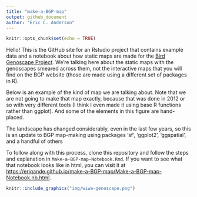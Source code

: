 ```yaml
---
title: "make-a-BGP-map"
output: github_document
author: "Eric C. Anderson"
---
```


```r
knitr::opts_chunk$set(echo = TRUE)
```

Hello! This is the GitHub site for an Rstudio project that contains example
data and a notebook about how static maps are made for the [Bird Genoscape Project](https://www.birdgenoscape.org/).  We're talking here about the static 
maps with the genoscapes smeared across them, not the interactive maps that you
will find on the BGP website (those are made using a different set of packages in R).

Below is an example of the kind of map we are talking about.  Note that we are not
going to make that map exactly, because that was done in 2012 or so with very different
tools (I think I even made it using base R functions rather than ggplot). And some of the
elements in this figure are hand-placed.  

The landscape
has changed considerably, even in the last few years, so this is an update to 
BGP map-making using packages 'sf', 'ggplot2', 'ggspatial', and a handful of
others

To follow along with this process, clone this repository and follow
the steps and explanation in `Make-a-BGP-map-Notebook.Rmd`.  If you want to see 
what that notebook looks like in html, you can visit it at
[https://eriqande.github.io/make-a-BGP-map/Make-a-BGP-map-Notebook.nb.html](https://eriqande.github.io/make-a-BGP-map/Make-a-BGP-map-Notebook.nb.html).

```r
knitr::include_graphics("img/wiwa-genoscape.png")
```

